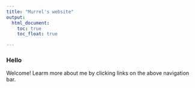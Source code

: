 ```yaml
---
title: "Murrel's website"
output: 
  html_document:
    toc: true
    toc_float: true

---
```


### Hello

Welcome! Learm more about me by clicking links on the above navigation bar.